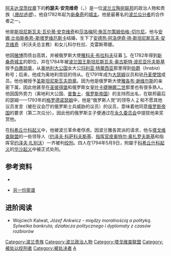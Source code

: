 [[阿布丹克纹章|阿夫达涅茨纹章]]下的'''约瑟夫·安克维奇'''（{{lang-pl|Józef Ankwicz}}，{{bd|1750年||1794年|5月9日}}）是一位[[波兰立陶宛联邦|波兰立陶宛联邦]]的政治人物和贵族（''[[施拉赤塔|施拉赤塔]]''）。他自1782年起为[[新桑奇|新桑奇]]的[[城主|城主]]。他是最著名的[[瓜分波兰|波兰瓜分者]]的合作者之一。

他是[[斯坦尼斯瓦夫·瓦伦蒂·安克维奇|斯坦尼斯瓦夫·瓦伦蒂·安克维奇]]和[[莎洛梅阿·施瓦尔策姆伯格-切尔尼|莎洛梅阿·施瓦尔策姆伯格-切尔尼]]。他与[[安娜·比伯斯泰恩-斯塔罗维厄斯卡|安娜·比伯斯泰恩-斯塔罗维厄斯卡]]结婚，生下了[[安德热·阿洛伊奇·扬·斯坦尼斯瓦夫·安克维奇|安德热·阿洛伊奇·扬·斯坦尼斯瓦夫·安克维奇]]（利沃夫总主教）和女儿科尔杜拉、克雷斯蒂娜。

他因[[赌博|赌博]]而债台高筑，并被俄罗斯大使[[雅科夫·布拉科夫|雅科夫·布拉科夫]]征募 [https://web.archive.org/web/20070901232148/http://serwisy.gazeta.pl/df/1,34471,1822539.html]。在1782年得到[[新桑奇|新桑奇]][[城主|城主]]的职位，并在1784年被[[波兰君主列表|波兰国王]][[斯坦尼斯瓦夫·奥古斯特·波尼亚托夫斯基|斯坦尼斯瓦夫·奥古斯特·波尼亚托夫斯基]]授予[[白鹰勋章|白鹰勋章]]，从[[奥地利大公国|奥地利大公国]]女大公[[玛利亚·特蕾西亚|玛利亚·特蕾西亚]]那里得到[[伯爵|伯爵]]（''hrabia''）称号；后来，他成为奥地利宫廷的侍从。在1791年成为[[大瑟姆|大瑟姆]]议员和驻[[丹麦|丹麦]][[使馆|使馆]]成员。他也被授予[[圣斯坦尼斯瓦夫勋章|圣斯坦尼斯瓦夫勋章]]。因为他是俄罗斯大使[[雅各布·谢维尔斯|雅各布·谢维尔斯]]的亲密下属，因此他甚至在[[圣彼得堡|圣彼得堡]]和俄罗斯女皇[[叶卡捷琳娜二世|叶卡捷琳娜二世]]那里也有很多熟人。他因国外势力（奥地利大公国、[[普鲁士|普鲁士]]、[[俄罗斯帝国|俄罗斯帝国]]）的支持而出名，在联邦最后的瑟姆——1793年的[[格罗德诺瑟姆|格罗德诺瑟姆]]中，他是“俄罗斯人党”的领导人 [http://books.google.com/books?vid=ISBN0231053517&id=1KG0hdHgz6IC&pg=PA540&lpg=PA540&dq=J%C3%B3zef+Ankwicz&sig=EVmEd7DXlLz5l3MWEIfi43WVt10] 和不愿其他议员发言（被在议会厅的俄罗斯士兵威胁的议员）的议员，意味着他同意[[俄罗斯帝国|俄罗斯帝国]]的要求（第二次瓜分）。因此他的俄罗斯主子便通过在[[永久委员会|永久委员会]]中提拔他来奖赏他。

在[[科希丘什科起义|科希丘什科起义]]中，他被波兰革命者俘虏。因波兰雅各宾派的请求，他与[[塔戈维查联盟|塔戈维查联盟]]的一些领导人（[[约泽夫·科萨科夫斯基|约泽夫·科萨科夫斯基]]、[[指挥官|指挥官]][[皮奥特尔·奥扎罗夫斯基|皮奥特尔·奥扎罗夫斯基]]和指挥官[[约泽夫·扎别沃|约泽夫·扎别沃]]）一齐被判[[绞刑|绞刑]]。四人在1794年5月9日，附屬于[[科希丘什科起义|科希丘什科起义]]的[[华沙起义_(1794年)|华沙起义]]中被正式处刑。

== 参考资料 ==
* {{Polish|Józef Ankwicz|2006年5月5日}}
* {{pl icon}} [https://web.archive.org/web/20060525121349/http://genealog.home.pl/gd/szablony/osoba.php?lang=en&id=036832 另一份家谱]

== 进阶阅读 ==
* Wojciech Kalwat, ''Józef Ankwicz - między moralnością a polityką. Sylwetka bankruta, działacza politycznego i dyplomaty z czasów rozbiorów''

[[Category:波兰贵族|Category:波兰贵族]]
[[Category:波兰政治人物|Category:波兰政治人物]]
[[Category:塔戈维查联盟|Category:塔戈维查联盟]]
[[Category:被处以绞刑者|Category:被处以绞刑者]]
[[Category:被处决者|Category:被处决者]]
[[Category:白鹰勋章获得者|A]]